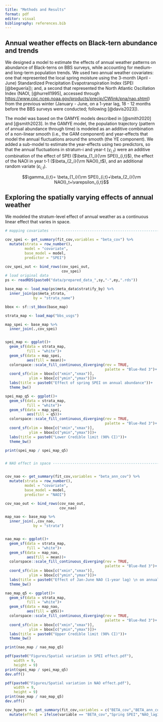 ```yaml
---
title: "Methods and Results"
format: pdf
editor: visual
bibliography: references.bib
---
```


## Annual weather effects on Black-tern abundance and trends

We designed a model to estimate the effects of annual weather patterns on abundance of Black-terns on BBS surveys, while accounting for medium- and long-term population trends. We used two annual weather covariates: one that represented the local spring moisture using the 3-month (April - June) Standardized Precipitation Evapotranspiration Index (SPEI [@beguería]); and, a second that represented the North Atlantic Oscillation Index (NAOI, [@hurrell1995], accessed through <https://www.cpc.ncep.noaa.gov/products/precip/CWlink/pna/nao.shtml>) from the previous winter (January - June, on a 1-year lag, 18 - 12 months before the BBS surveys were conducted; following [@davis2023]).

The model was based on the GAMYE models described in [@smith2020] and [@smith2023]. In the GAMYE model, the population trajectory (pattern of annual abundance through time) is modeled as an additive combination of a non-linear smooth (i.e., the GAM component) and year-effects that model the annual fluctuations around the smooth (the YE component). We added a sub-model to estimate the year-effects using two predictors, so that the annual fluctuations in stratum-i and year-t ($\gamma_{i,t}$) were an additive combination of the effect of SPEI ($\beta_{1_i}{\rm SPEI}_{i,t}$), the effect of the NAOI in year t-1 ($\beta_{2_i}{\rm NAOI}_t$), and an additional random variate ($\varepsilon_{i,t}$).

$$\gamma_{i,t}= \beta_{1_i}{\rm SPEI}_{i,t}+\beta_{2_i}{\rm NAOI}_t+\varepsilon_{i,t}$$



## Exploring the spatially varying effects of annual weather

We modeled the stratum-level effect of annual weather as a continuous linear effect that varies in space.

```r
# mapping covariates ------------------------------------------------------

cov_spei <- get_summary(fit_cov,variables = "beta_cov") %>%
  mutate(strata = row_number(),
         model = "covariate",
         base_model = model,
         predictor = "SPEI")

cov_spei_out <- bind_rows(cov_spei_out,
                          cov_spei)
# load original data
ps <- readRDS(paste0("data/prepared_data_",sy,"-",ey,".rds"))

base_map <- load_map(ps$meta_data$stratify_by) %>%
  inner_join(ps$meta_strata,
             by = "strata_name")

bbox <- sf::st_bbox(base_map)

strata_map <- load_map("bbs_usgs")

map_spei <- base_map %>%
  inner_join(.,cov_spei)


spei_map <- ggplot()+
  geom_sf(data = strata_map,
          fill = "white")+
  geom_sf(data = map_spei,
          aes(fill = mean))+
  colorspace::scale_fill_continuous_diverging(rev = TRUE,
                                              palette = "Blue-Red 3")+
  coord_sf(xlim = bbox[c("xmin","xmax")],
           ylim = bbox[c("ymin","ymax")])+
  labs(title = paste0("Effect of spring SPEI on annual abundance"))+
  theme_bw()

spei_map_q5 <- ggplot()+
  geom_sf(data = strata_map,
          fill = "white")+
  geom_sf(data = map_spei,
          aes(fill = q5))+
  colorspace::scale_fill_continuous_diverging(rev = TRUE,
                                              palette = "Blue-Red 3")+
  coord_sf(xlim = bbox[c("xmin","xmax")],
           ylim = bbox[c("ymin","ymax")])+
  labs(title = paste0("Lower Credible limit (90% CI)"))+
  theme_bw()

print(spei_map / spei_map_q5)


# NAO effect in space -----------------------------------------------------


cov_nao <- get_summary(fit_cov,variables = "beta_ann_cov") %>%
  mutate(strata = row_number(),
         model = "covariate",
         base_model = model,
         predictor = "NAOI")

cov_nao_out <- bind_rows(cov_nao_out,
                         cov_nao)

map_nao <- base_map %>%
  inner_join(.,cov_nao,
             by = "strata")


nao_map <- ggplot()+
  geom_sf(data = strata_map,
          fill = "white")+
  geom_sf(data = map_nao,
          aes(fill = mean))+
  colorspace::scale_fill_continuous_diverging(rev = TRUE,
                                              palette = "Blue-Red 3")+
  coord_sf(xlim = bbox[c("xmin","xmax")],
           ylim = bbox[c("ymin","ymax")])+
  labs(title = paste0("Effect of Jan-June NAO (1-year lag) \n on annual abundance"))+
  theme_bw()

nao_map_q5 <- ggplot()+
  geom_sf(data = strata_map,
          fill = "white")+
  geom_sf(data = map_nao,
          aes(fill = q95))+
  colorspace::scale_fill_continuous_diverging(rev = TRUE,
                                              palette = "Blue-Red 3")+
  coord_sf(xlim = bbox[c("xmin","xmax")],
           ylim = bbox[c("ymin","ymax")])+
  labs(title = paste0("Upper Credible limit (90% CI)"))+
  theme_bw()

print(nao_map / nao_map_q5)

pdf(paste0("Figures/Spatial variation in SPEI effect.pdf"),
    width = 9,
    height = 9)
print(spei_map / spei_map_q5)
dev.off()

pdf(paste0("Figures/Spatial variation in NAO effect.pdf"),
    width = 9,
    height = 9)
print(nao_map / nao_map_q5)
dev.off()

cov_hypers <- get_summary(fit_cov,variables = c("BETA_cov","BETA_ann_cov")) %>%
  mutate(effect = ifelse(variable == "BETA_cov","Spring SPEI","NAO_lag1"))

```
